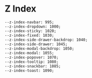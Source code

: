 # Z Index

```
--z-index-navbar: 995;
--z-index-dropdown: 1000;
--z-index-sticky: 1020;
--z-index-fixed: 1030;
--z-index-side-drawer-backdrop: 1040;
--z-index-side-drawer: 1045;
--z-index-modal-backdrop: 1050;
--z-index-modal: 1055;
--z-index-popover: 1070;
--z-index-tooltip: 1080;
--z-index-snackbar: 1085;
--z-index-toast: 1090;
```
